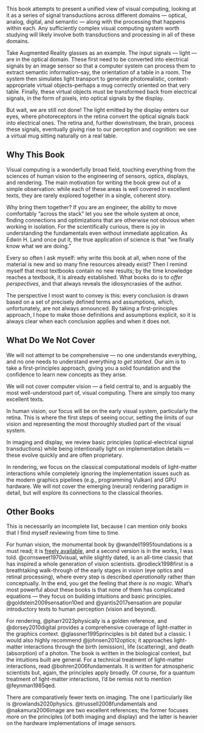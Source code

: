 This book attempts to present a unified view of visual computing, looking at it as a series of signal transductions across different domains --- optical, analog, digital, and semantic --- along with the processing that happens within each.
Any sufficiently complex visual computing system worth studying will likely involve both transductions and processing in all of these domains.

Take Augmented Reality glasses as an example.
The input signals --- light --- are in the optical domain. These first need to be converted into electrical signals by an image sensor so that a computer system can process them to extract semantic information--say, the orientation of a table in a room. The system then simulates light transport to generate photorealistic, context-appropriate virtual objects--perhaps a mug correctly oriented on that very table. Finally, these virtual objects must be transformed back from electrical signals, in the form of pixels, into optical signals by the display.

But wait, we are still not done!
The light emitted by the display enters our eyes, where photoreceptors in the retina convert the optical signals back into electrical ones. The retina and, further downstream, the brain, process these signals, eventually giving rise to our perception and cognition: we see a virtual mug sitting naturally on a real table.

## Why This Book {.unnumbered}

Visual computing is a wonderfully broad field, touching everything from the sciences of human vision to the engineering of sensors, optics, displays, and rendering.
The main motivation for writing the book grew out of a simple observation: while each of these areas is well covered in excellent texts, they are rarely explored together in a single, coherent story.

Why bring them together?
If you are an engineer, the ability to move comfortably "across the stack" let you see the whole system at once, finding connections and optimizations that are otherwise not obvious when working in isolation.
For the scientifically curious, there is joy in understanding the fundamentals even without immediate application.
As Edwin H. Land once put it, the true application of science is that “we finally know what we are doing.”

Every so often I ask myself: why write this book at all, when none of the material is new and so many fine resources already exist?
Then I remind myself that most textbooks contain no new results; by the time knowledge reaches a textbook, it is already established.
What books do is to *offer perspectives*, and that always reveals the idiosyncrasies of the author.

The perspective I most want to convey is this: every conclusion is drawn based on a set of precisely defined terms and assumptions, which, unfortunately, are not always announced.
By taking a first-principles approach, I hope to make those definitions and assumptions explicit, so it is always clear when each conclusion applies and when it does not.

## What Do We Not Cover

We will not attempt to be comprehensive --- no one understands everything, and no one needs to understand everything *to get started*.
Our aim is to take a first-principles approach, giving you a solid foundation and the confidence to learn new concepts as they arise.

We will not cover computer vision --- a field central to, and is arguably the most well-understood part of, visual computing.
There are simply too many excellent texts.

In human vision, our focus will be on the early visual system, particularly the retina.
This is where the first steps of seeing occur, setting the limits of our vision and representing the most thoroughly studied part of the visual system.

In imaging and display, we review basic principles (optical-electrical signal transductions) while being intentionally light on implementation details --- these evolve quickly and are often proprietary.

In rendering, we focus on the classical computational models of light-matter interactions while completely ignoring the implementation issues such as the modern graphics pipelines (e.g., programming Vulkan) and GPU hardware.
We will not cover the emerging (neural) rendering paradigm in detail, but will explore its connections to the classical theories.

## Other Books

This is necessarily an incomplete list, because I can mention only books that I find myself reviewing from time to time.

For human vision, the monumental book by @wandell1995foundations is a must read; it is [freely available](https://wandell.github.io/FOV-1995/), and a second version is in the works, I was told.
@cornsweet1970visual, while slightly dated, is an all-time classic that has inspired a whole generation of vision scientists.
@rodieck1998first is a breathtaking walk-through of the early stages in vision (eye optics and retinal processing), where every step is described *operationally* rather than conceptually.
In the end, you get the feeling that *there is no magic*.
What's most powerful about these books is that none of them has complicated equations --- they focus on building intuitions and basic principles.
@goldstein2009sensation10ed and @yantis2017sensation are popular introductory texts to human perception (vision and beyond).

For rendering, @pharr2023physically is a golden reference, and @dorsey2010digital provides a comprehensive coverage of light-matter in the graphics context.
@glassner1995principles is bit dated but a classic.
I would also highly recommend @johnsen2012optics; it approaches light-matter interactions through the birth (emission), life (scattering), and death (absorption) of a photon.
The book is written in the biological context, but the intuitions built are general.
For a technical treatment of light-matter interactions, read @bohren2006fundamentals.
It is written for atmospheric scientists but, again, the principles apply broadly.
Of course, for a quantum treatment of light-matter interactions, I'd be remiss not to mention @feynman1985qed.

There are comparatively fewer texts on imaging.
The one I particularly like is @rowlands2020physics.
@trussell2008fundamentals and @nakamura2006image are two excellent references; the former focuses more on the principles (of both imaging and display) and the latter is heavier on the hardware implementations of image sensors.